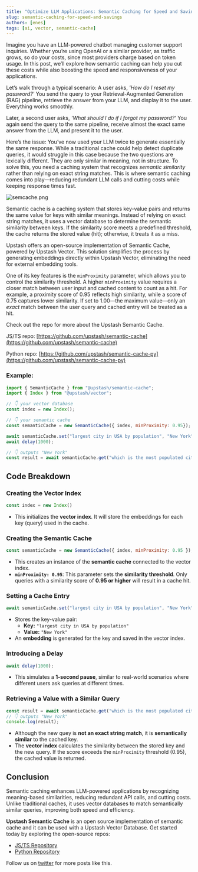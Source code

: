 ```yaml
---
title: "Optimize LLM Applications: Semantic Caching for Speed and Savings"
slug: semantic-caching-for-speed-and-savings
authors: [enes]
tags: [ai, vector, semantic-cache]
---
```


Imagine you have an LLM-powered chatbot managing customer support inquiries. Whether you’re using OpenAI or a similar provider, as traffic grows, so do your costs, since most providers charge based on token usage. In this post, we’ll explore how semantic caching can help you cut these costs while also boosting the speed and responsiveness of your applications.

Let’s walk through a typical scenario: A user asks, *'How do I reset my password?'* You send the query to your Retrieval-Augmented Generation (RAG) pipeline, retrieve the answer from your LLM, and display it to the user. Everything works smoothly.

Later, a second user asks, *'What should I do if I forgot my password?'* You again send the query to the same pipeline, receive almost the exact same answer from the LLM, and present it to the user.

Here’s the issue: You’ve now used your LLM twice to generate essentially the same response. While a traditional cache could help detect duplicate queries, it would struggle in this case because the two questions are lexically different. They are only similar in meaning, not in structure. To solve this, you need a caching system that recognizes *semantic similarity* rather than relying on exact string matches. This is where semantic caching comes into play—reducing redundant LLM calls and cutting costs while keeping response times fast.

![semcache.png](/blog/sem-cache/semcache.png)

Semantic cache is a caching system that stores key-value pairs and returns the same value for keys with similar meanings. Instead of relying on exact string matches, it uses a vector database to determine the semantic similarity between keys. If the similarity score meets a predefined threshold, the cache returns the stored value (hit); otherwise, it treats it as a miss.

Upstash offers an open-source implementation of Semantic Cache, powered by Upstash Vector. This solution simplifies the process by generating embeddings directly within Upstash Vector, eliminating the need for external embedding tools.

One of its key features is the `minProximity` parameter, which allows you to control the similarity threshold. A higher `minProximity` value requires a closer match between user input and cached content to count as a hit. For example, a proximity score of 0.95 reflects high similarity, while a score of 0.75 captures lower similarity. If set to 1.00—the maximum value—only an *exact* match between the user query and cached entry will be treated as a hit.

Check out the repo for more about the Upstash Semantic Cache.

JS/TS repo: [https://github.com/upstash/semantic-cache](https://github.com/upstash/semantic-cache)

Python repo: [https://github.com/upstash/semantic-cache-py](https://github.com/upstash/semantic-cache-py)

### Example:

```jsx
import { SemanticCache } from "@upstash/semantic-cache";
import { Index } from "@upstash/vector";

// 👇 your vector database
const index = new Index();

// 👇 your semantic cache
const semanticCache = new SemanticCache({ index, minProximity: 0.95});

await semanticCache.set("largest city in USA by population", "New York");
await delay(1000);

// 👇 outputs "New York"
const result = await semanticCache.get("which is the most populated city in the USA?");
```

## **Code Breakdown**

### **Creating the Vector Index**

```jsx
const index = new Index()
```

- This initializes the **vector index**. It will store the embeddings for each key (query) used in the cache.

### **Creating the Semantic Cache**

```jsx
const semanticCache = new SemanticCache({ index, minProximity: 0.95 });
```

- This creates an instance of the **semantic cache** connected to the vector index.
- **`minProximity: 0.95`**: This parameter sets the **similarity threshold**. Only queries with a similarity score of **0.95 or higher** will result in a cache hit.

### **Setting a Cache Entry**

```jsx
await semanticCache.set("largest city in USA by population", "New York")
```

- Stores the key-value pair:
    - **Key:** `"largest city in USA by population"`
    - **Value:** `"New York"`
- An **embedding** is generated for the key and saved in the vector index.

### **Introducing a Delay**

```jsx
await delay(1000);
```

- This simulates a **1-second pause**, similar to real-world scenarios where different users ask queries at different times.

### **Retrieving a Value with a Similar Query**

```jsx
const result = await semanticCache.get("which is the most populated city in the USA?");
// 👇 outputs "New York"
console.log(result);
```

- Although the new quey is **not an exact string match**, it is **semantically similar** to the cached key.
- The **vector index** calculates the similarity between the stored key and the new query. If the score exceeds the `minProximity` threshold (0.95), the cached value is returned.

## Conclusion

Semantic caching enhances LLM-powered applications by recognizing meaning-based similarities, reducing redundant API calls, and cutting costs. Unlike traditional caches, it uses vector databases to match semantically similar queries, improving both speed and efficiency.

**Upstash Semantic Cache** is an open source implementation of semantic cache and it can be used with a Upstash Vector Database. Get started today by exploring the open-source repos:

- [JS/TS Repository](https://github.com/upstash/semantic-cache)
- [Python Repository](https://github.com/upstash/semantic-cache-py)

Follow us on [twitter](https://www.notion.so/New-Upstash-com-0b73374f807147079af9cafeb991c12f?pvs=21) for more posts like this.